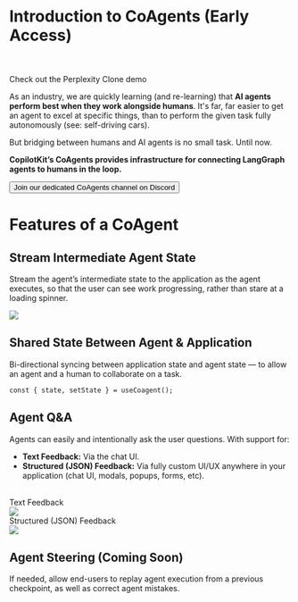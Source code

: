 
# Introduction to CoAgents (Early Access)

<br/>

<YouTubeVideo videoId="nBephBv4zr0" defaultPlaybackRate={1.25} />

<br/>

<Link href="/coagents/coagent-demo" className="_text-primary-600 decoration-from-font underline [text-underline-position:from-font]">Check out the Perplexity Clone demo</Link>

As an industry, we are quickly learning (and re-learning) that **AI agents perform best when they work alongside humans**. It's far, far easier to get an agent to excel at specific things, than to perform the given task fully autonomously (see: self-driving cars).

But bridging between humans and AI agents is no small task. Until now.

**CopilotKit’s CoAgents provides infrastructure for connecting LangGraph agents to humans in the loop.**

<Link href="https://discord.gg/FsK9P2Nv" target="_blank">
  <button className="bg-indigo-600 text-white px-4 py-2 rounded-lg flex items-center gap-2 mt-2 font-medium">
    <FaDiscord className="w-4 h-4" />
    <span>Join our dedicated CoAgents channel on Discord</span>
  </button>
</Link>

# Features of a CoAgent

## Stream Intermediate Agent State

Stream the agent’s intermediate state to the application as the agent executes, so that the user can see work progressing, rather than stare at a loading spinner.

<Frame>
  <img src="/images/coagents/intermediate-state.gif" />
</Frame>

## Shared State Between Agent & Application

Bi-directional syncing between application state and agent state — to allow an agent and a human to collaborate on a task.

```tsx
const { state, setState } = useCoagent();
```

## Agent Q&A

Agents can easily and intentionally ask the user questions. With support for:

- **Text Feedback:** Via the chat UI.
- **Structured (JSON) Feedback:** Via fully custom UI/UX anywhere in your application (chat UI, modals, popups, forms, etc).

<br />

<div className="flex gap-2 w-full my-2">
  <div className="flex-1 border bg-white rounded-lg shadow-md p-4">
    <div className="flex items-center justify-center gap-2 font-semibold">
      <div className="bg-indigo-500 rounded-md w-7 h-7 text-white flex items-center justify-center">
        <TextIcon className="w-4 h-4" />
      </div>
      <span>Text Feedback</span>
    </div>
    <div className="italic py-4">
      <img
        src="/images/coagents/text-feedback.png"
        className="rounded-md border"
      />
    </div>
  </div>
  <div className="flex-1 border bg-white rounded-lg shadow-md p-4">
    <div className="flex items-center justify-center gap-2 font-semibold">
      <div className="bg-indigo-500 rounded-md w-7 h-7 text-white flex items-center justify-center">
        <JsonIcon className="w-5 h-5" />
      </div>
      <span>Structured (JSON) Feedback</span>
    </div>
    <div className="italic py-4">
      <img
        src="/images/coagents/json-feedback.png"
        className="rounded-md border"
      />
    </div>
  </div>
</div>

## Agent Steering (Coming Soon)

If needed, allow end-users to replay agent execution from a previous checkpoint, as well as correct agent mistakes.

<CoAgentsEnterpriseCTA />
